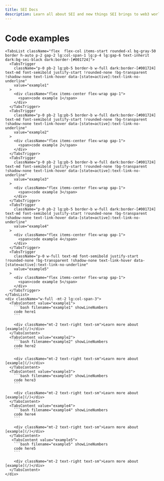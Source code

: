 ```yaml
---
title: SEI Docs
description: Learn all about SEI and new things SEI brings to web3 world.
---
```



<HomePage >
 <div className="max-w-screen flex flex-col gap-4 mt-6">
      <h1 className="text-3xl font-semibold">Code examples</h1>
      <Tabs className="grid grid-cols-auto-fill-full items-start gap-6 lg:grid-cols-4" defaultValue="example1">

    <TabsList className="flex  flex-col items-start rounded-xl bg-gray-50 border h-auto p-2 gap-2 lg:col-span-1 lg:p-4 lg:gap-6 text-inherit dark:bg-sei-black dark:border-[#001724]">
      <TabsTrigger
        className="p-0 pb-2 lg:pb-5 border-b w-full dark:border-[#001724] text-md font-semibold justify-start !rounded-none !bg-transparent !shadow-none text-link-hover data-[state=active]:text-link-no-underline"
        value="example1"
      >
        <div className="flex items-center flex-wrap gap-1">
          <span>code example 1</span>
        </div>
      </TabsTrigger>
      <TabsTrigger
        className="p-0 pb-2 lg:pb-5 border-b w-full dark:border-[#001724] text-md font-semibold justify-start !rounded-none !bg-transparent !shadow-none text-link-hover data-[state=active]:text-link-no-underline"
        value="example2"
      >
        <div className="flex items-center flex-wrap gap-1">
          <span>code example 2</span>
        </div>
      </TabsTrigger>
      <TabsTrigger
        className="p-0 pb-2 lg:pb-5 border-b w-full dark:border-[#001724] text-md font-semibold justify-start !rounded-none !bg-transparent !shadow-none text-link-hover data-[state=active]:text-link-no-underline"
        value="example3"
      >
        <div className="flex items-center flex-wrap gap-1">
          <span>code example 3</span>
        </div>
      </TabsTrigger>
      <TabsTrigger
        className="p-0 pb-2 lg:pb-5 border-b w-full dark:border-[#001724] text-md font-semibold justify-start !rounded-none !bg-transparent !shadow-none text-link-hover data-[state=active]:text-link-no-underline"
        value="example4"
      >
        <div className="flex items-center flex-wrap gap-1">
          <span>code example 4</span>
        </div>
      </TabsTrigger>
      <TabsTrigger
        className="p-0 w-full text-md font-semibold justify-start !rounded-none !bg-transparent !shadow-none text-link-hover data-[state=active]:text-link-no-underline"
        value="example5"
      >
        <div className="flex items-center flex-wrap gap-1">
          <span>code example 5</span>
        </div>
      </TabsTrigger>
    </TabsList>
    <div className="w-full -mt-2 lg:col-span-3">
      <TabsContent value="example1">
        ```bash filename="example1" showLineNumbers
        code here1
        ```

        <div className="mt-2 text-right text-sm">Learn more about [example](/)</div>
      </TabsContent>
      <TabsContent value="example2">
        ```bash filename="example2" showLineNumbers
        code here2
        ```

        <div className="mt-2 text-right text-sm">Learn more about [example](/)</div>
      </TabsContent>
      <TabsContent value="example3">
        ```bash filename="example3" showLineNumbers
        code here3
        ```

        <div className="mt-2 text-right text-sm">Learn more about [example](/)</div>
      </TabsContent>
      <TabsContent value="example4">
        ```bash filename="example4" showLineNumbers
        code here4
        ```

        <div className="mt-2 text-right text-sm">Learn more about [example](/)</div>
      </TabsContent>
       <TabsContent value="example5">
        ```bash filename="example5" showLineNumbers
        code here5
        ```

        <div className="mt-2 text-right text-sm">Learn more about [example](/)</div>
      </TabsContent>
    </div>
  </Tabs>
</div>
</HomePage>